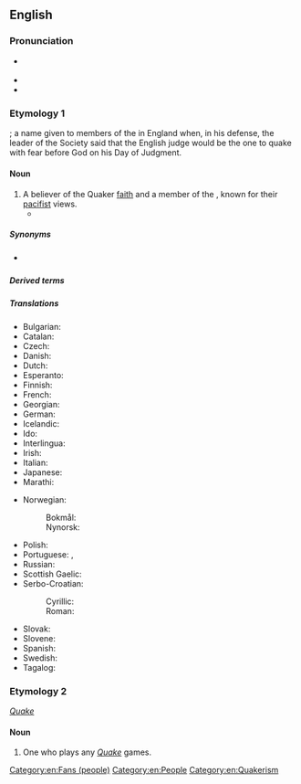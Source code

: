 {{also|quaker|Quäker}}
==English==

===Pronunciation===
* {{a|GA}} {{IPA|en|/ˈkweɪkɚ/}}
* {{audio|en|LL-Q1860 (eng)-Vealhurl-Quaker.wav|Audio (Southern England)}}
* {{rhymes|en|eɪkə(ɹ)|s=2}}

===Etymology 1===
{{suffix|en|quake|er|id2=agent noun}}; a name given to members of the {{w|Religious Society of Friends}} in England when, in his defense, the leader of the Society said that the English judge would be the one to quake with fear before God on his Day of Judgment.

====Noun====
{{en-noun}}

# A believer of the Quaker [[faith]] and a member of the {{w|Society of Friends}}, known for their [[pacifist]] views.
#* {{quote-book|en|year=1834|author={{w|Letitia Elizabeth Landon}}|title=Francesca Carrara|volume=1|page=35|text=The demon of fanaticism was the shape which it took with us; and verily, what with religious republicans, harmonists, '''quakers''', fifth-monarchy men, presbyterians, and the reign of the saints upon earth, it needs the strong hand of a Cromwell to reduce the spiritual chaos to any sort of order.}}

=====Synonyms=====
* {{l|en|autem quaver}} {{qualifier|archaic cant}}

=====Derived terms=====
{{der2|en|Quaker gun|Quakerism|Quakerly|Quakers Yard}}

=====Translations=====
{{trans-top|believer of the Quaker faith}}
* Bulgarian: {{t|bg|квакер|m}}
* Catalan: {{t|ca|quàquer|m}}
* Czech: {{t|cs|kvaker|m}}
* Danish: {{t|da|kvæker|c}}
* Dutch: {{t+|nl|quaker|m}}
* Esperanto: {{t|eo|kvakero}}
* Finnish: {{t+|fi|kveekari}}
* French: {{t+|fr|quaker|m}}
* Georgian: {{t|ka|კვაკერი}}
* German: {{t+|de|Quäker|m}}
* Icelandic: {{t|is|kvekari|m}}
* Ido: {{t+|io|quakero}}
* Interlingua: {{t|ia|quakero}}
* Irish: {{t|ga|Caecar|m}}
* Italian: {{t+|it|quacchero|m}}
* Japanese: {{t|ja|クエーカー教徒|tr=クエーカーきょうと, Kuēkā kyōto}}
* Marathi: {{t|mr|क्वेकर}}
{{trans-mid}}
* Norwegian:
*: Bokmål: {{t|nb|kveker|m}}
*: Nynorsk: {{t|nn|kvekar|m}}
* Polish: {{t+|pl|kwakier|m-pr}}
* Portuguese: {{t+|pt|quacre|m|f}}, {{t|pt|quáquer|m|f}}
* Russian: {{t+|ru|ква́кер|m}}
* Scottish Gaelic: {{t|gd|Cuaigear|m}}
* Serbo-Croatian:
*: Cyrillic: {{t|sh|кве̏кер|m}}
*: Roman: {{t+|sh|kvȅker|m}}
* Slovak: {{t|sk|kvaker|m}}
* Slovene: {{t|sl|kveker|m}}
* Spanish: {{t|es|cuáquero}}
* Swedish: {{t+|sv|kväkare}}
* Tagalog: {{t|tl|kuwakero}}
{{trans-bottom}}

===Etymology 2===
''[[w:Quake_(series)|Quake]]'' {{suffix|en||er}}

====Noun====
{{en-noun}}

# {{lb|en|video games}} One who plays any ''[[w:Quake_(series)|Quake]]'' games.

[[Category:en:Fans (people)]]
[[Category:en:People]]
[[Category:en:Quakerism]]